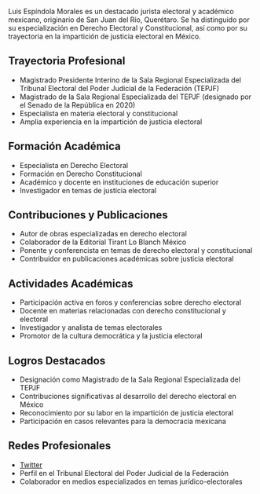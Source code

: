 Luis Espíndola Morales es un destacado jurista electoral y académico mexicano, originario de San Juan del Río, Querétaro. Se ha distinguido por su especialización en Derecho Electoral y Constitucional, así como por su trayectoria en la impartición de justicia electoral en México.

## Trayectoria Profesional

- Magistrado Presidente Interino de la Sala Regional Especializada del Tribunal Electoral del Poder Judicial de la Federación (TEPJF)
- Magistrado de la Sala Regional Especializada del TEPJF (designado por el Senado de la República en 2020)
- Especialista en materia electoral y constitucional
- Amplia experiencia en la impartición de justicia electoral

## Formación Académica

- Especialista en Derecho Electoral
- Formación en Derecho Constitucional
- Académico y docente en instituciones de educación superior
- Investigador en temas de justicia electoral

## Contribuciones y Publicaciones

- Autor de obras especializadas en derecho electoral
- Colaborador de la Editorial Tirant Lo Blanch México
- Ponente y conferencista en temas de derecho electoral y constitucional
- Contribuidor en publicaciones académicas sobre justicia electoral

## Actividades Académicas

- Participación activa en foros y conferencias sobre derecho electoral
- Docente en materias relacionadas con derecho constitucional y electoral
- Investigador y analista de temas electorales
- Promotor de la cultura democrática y la justicia electoral

## Logros Destacados

- Designación como Magistrado de la Sala Regional Especializada del TEPJF
- Contribuciones significativas al desarrollo del derecho electoral en México
- Reconocimiento por su labor en la impartición de justicia electoral
- Participación en casos relevantes para la democracia mexicana

## Redes Profesionales

- [Twitter](https://twitter.com/luisespindolam)
- Perfil en el Tribunal Electoral del Poder Judicial de la Federación
- Colaborador en medios especializados en temas jurídico-electorales
